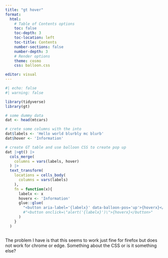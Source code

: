 ---
title: "gt hover"
format:
  html:
    # Table of Contents options
    toc: false
    toc-depth: 3
    toc-location: left
    toc-title: Contents
    number-sections: false
    number-depth: 3
    # Render options
    theme: cosmo
    css: balloon.css

editor: visual
---



```{r}
#| echo: false
#| warning: false

library(tidyverse)
library(gt)

# some dummy data
dat <- head(mtcars)

# crete some columns with the into 
dat$labels <- 'Hello world blurbly mc blurb'
dat$hover <- 'Information'

# create GT table and use balloon CSS to create pop up
dat |>gt() |>
  cols_merge(
    columns = vars(labels, hover)
  ) |>
  text_transform(
    locations = cells_body(
      columns = vars(labels)
    ),
    fn = function(x){
      labelx <- x
      hoverx <- 'Information'
      glue::glue(
        "<button aria-label='{labelx}' data-balloon-pos='up'>{hoverx}</button>"
        #"<button onclick=\"alert('{labelx}')\">{hoverx}</button>"
      )
    }
  )



```

The problem I have is that this seems to work just fine for firefox but does not work for chrome or edge.  Something about the CSS or is it something else?
